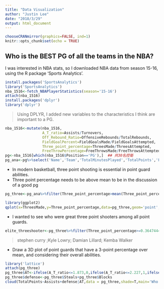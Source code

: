 ```yaml
---
title: "Data Visualization"
author: "Justin Lee"
date: "2018/3/29"
output: html_document
---
```


```r
chooseCRANmirror(graphics=FALSE, ind=1)
knitr::opts_chunk$set(echo = TRUE)
```
## Who is the BEST PG of all the teams in  the NBA?

I was interested in NBA stats, so I downloaded NBA data from season 15-16, using the R package 'Sports Analytics'.
```r
install.packages('SportsAnalytics')
library('SportsAnalytics')
nba_1516<-fetch_NBAPlayerStatistics(season='15-16')
attach(nba_1516)
install.packages('dplyr')
library('dplyr')
```
> Using DPLYR, I added new variables to the characteristics I think are important to a PG.

```r
nba_1516<-mutate(nba_1516,
                 A_T_ratio=Assists/Turnovers,
                 Off_Rebound_Ratio=OffensiveRebounds/TotalRebounds,
                 FieldGoalPercent=FieldGoalsMade/FieldGoalsAttempted,
                 Three_point_percentage=ThreesMade/ThreesAttempted,
                 FreeThrowPercentage=FreeThrowsMade/FreeThrowsAttempted)
pg<-nba_1516[which(nba_1516$Position=='PG'),]  ## 共30名控衛
pg_ana<-pg%>%select('Name','Team','TotalMinutesPlayed','TotalPoints','FieldGoalPercent','ThreesMade','Three_point_percentage','FreeThrowPercentage','Assists','A_T_ratio','Steals','Blocks','TotalRebounds','GamesPlayed')

```
* In modern basketball, three point shooting is essential in point guard abilities.
+ Three point percentage needs to be above mean to be in the discussion of a good pg
```r
pg_three<-pg_ana%>%filter(Three_point_percentage>mean(Three_point_percentage))%>%arrange(desc(ThreesMade))
```

```r
library(ggplot2)
qplot(x=ThreesMade,y=Three_point_percentage,data=pg_three,geom='point',main='Nice point guard',xlab ='ThreesMade',ylab='Percentage',size=TotalPoints)
```
* I wanted to see who were great three point shooters among all point guards.
```r
elite_threeshooter<-pg_three%>%filter(Three_point_percentage>=0.3647444,TotalPoints>=1500)%>%group_by(Team)%>%arrange(desc(Three_point_percentage),desc(TotalPoints))%>%mutate(ThreePoints=ThreesMade*3)
```
> stephen curry ;Kyle Lowry; Damian Lillard; Kemba Walker

* Draw a 3D plot of point guards that have a 3-point percentage over mean, and considering their overall abilities.
```r

library('lattice')
attach(pg_three)
pg_three$AT<-ifelse(A_T_ratio<=1.873,0,ifelse(A_T_ratio<=2.227,1,ifelse(A_T_ratio<=2.547,2,3)))
pg_three$defense<-pg_three$Steals+pg_three$Blocks
cloud(TotalPoints~Assists+defense|AT,data = pg_three,shade=T,main='Who is the best pg')
```


